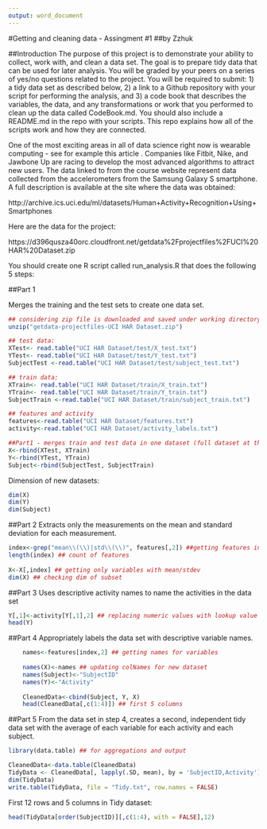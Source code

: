 ```yaml
---
output: word_document
---
```

#Getting and cleaning data - Assingment #1
##by Zzhuk

##Introduction
The purpose of this project is to demonstrate your ability to collect, work with, and clean a data set. The goal is to prepare tidy data that can be used for later analysis. You will be graded by your peers on a series of yes/no questions related to the project. You will be required to submit: 1) a tidy data set as described below, 2) a link to a Github repository with your script for performing the analysis, and 3) a code book that describes the variables, the data, and any transformations or work that you performed to clean up the data called CodeBook.md. You should also include a README.md in the repo with your scripts. This repo explains how all of the scripts work and how they are connected.  

One of the most exciting areas in all of data science right now is wearable computing - see for example this article . Companies like Fitbit, Nike, and Jawbone Up are racing to develop the most advanced algorithms to attract new users. The data linked to from the course website represent data collected from the accelerometers from the Samsung Galaxy S smartphone. A full description is available at the site where the data was obtained: 

http://archive.ics.uci.edu/ml/datasets/Human+Activity+Recognition+Using+Smartphones 

Here are the data for the project: 

https://d396qusza40orc.cloudfront.net/getdata%2Fprojectfiles%2FUCI%20HAR%20Dataset.zip 

You should create one R script called run_analysis.R that does the following 5 steps:

##Part 1

Merges the training and the test sets to create one data set.
```r

## considering zip file is downloaded and saved under working directory
unzip("getdata-projectfiles-UCI HAR Dataset.zip")

## test data:
XTest<- read.table("UCI HAR Dataset/test/X_test.txt")
YTest<- read.table("UCI HAR Dataset/test/Y_test.txt")
SubjectTest <-read.table("UCI HAR Dataset/test/subject_test.txt")

## train data:
XTrain<- read.table("UCI HAR Dataset/train/X_train.txt")
YTrain<- read.table("UCI HAR Dataset/train/Y_train.txt")
SubjectTrain <-read.table("UCI HAR Dataset/train/subject_train.txt")

## features and activity
features<-read.table("UCI HAR Dataset/features.txt")
activity<-read.table("UCI HAR Dataset/activity_labels.txt")

##Part1 - merges train and test data in one dataset (full dataset at the end)
X<-rbind(XTest, XTrain)
Y<-rbind(YTest, YTrain)
Subject<-rbind(SubjectTest, SubjectTrain)
```
Dimension of new datasets:
```r
dim(X)
dim(Y)
dim(Subject)
```



##Part 2
Extracts only the measurements on the mean and standard deviation for each measurement. 
```r
index<-grep("mean\\(\\)|std\\(\\)", features[,2]) ##getting features indeces which contain mean() and std() in their name
length(index) ## count of features
    
X<-X[,index] ## getting only variables with mean/stdev
dim(X) ## checking dim of subset 
```


##Part 3
Uses descriptive activity names to name the activities in the data set
```r
Y[,1]<-activity[Y[,1],2] ## replacing numeric values with lookup value from activity.txt; won't reorder Y set
head(Y) 

```


##Part 4
Appropriately labels the data set with descriptive variable names. 
```r
    names<-features[index,2] ## getting names for variables
    
    names(X)<-names ## updating colNames for new dataset
    names(Subject)<-"SubjectID"
    names(Y)<-"Activity"
    
    CleanedData<-cbind(Subject, Y, X)
    head(CleanedData[,c(1:4)]) ## first 5 columns

```


##Part 5
From the data set in step 4, creates a second, independent tidy data set with the average of each variable for each activity and each subject.
```r
library(data.table) ## for aggregations and output
```
```r
CleanedData<-data.table(CleanedData)
TidyData <- CleanedData[, lapply(.SD, mean), by = 'SubjectID,Activity'] ## features average by Subject and by activity
dim(TidyData)
write.table(TidyData, file = "Tidy.txt", row.names = FALSE)
```
First 12 rows and 5 columns in Tidy dataset:
```r
head(TidyData[order(SubjectID)][,c(1:4), with = FALSE],12) 
```

